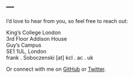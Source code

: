---
---

<link rel="stylesheet" href="styles.css" type="text/css">

I'd love to hear from you, so feel free to reach out:

King's College London<br>
3rd Floor Addison House<br>
Guy's Campus<br>
SE1 1UL, London<br>
frank . Soboczenski [at] kcl . ac . uk<br>

Or connect with me on [GitHub](https://github.com/h21k) or [Twitter](https://twitter.com/h21k).

